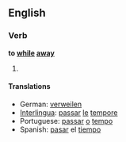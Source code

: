 ==English==
=== Verb ===
'''to [[while]] [[away]]'''

# {{stub}}

==== Translations ====
*German: [[verweilen]]
*[[Interlingua]]: [[passar]] [[le]] [[tempore]]
*Portuguese: [[passar]] [[o]] [[tempo]]
*Spanish: [[pasar]] el [[tiempo]]